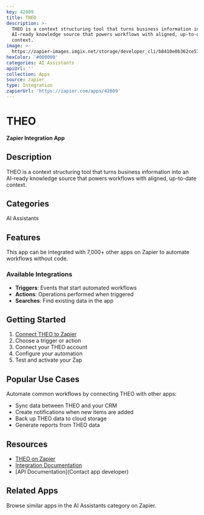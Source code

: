```yaml
---
key: 42809
title: THEO
description: >-
  THEO is a context structuring tool that turns business information into an
  AI-ready knowledge source that powers workflows with aligned, up-to-date
  context.
image: >-
  https://zapier-images.imgix.net/storage/developer_cli/b8410e0b362ce5739e06d0fb076cc378_2.png?auto=format%2Ccompress&ixlib=python-3.0.0&q=50
hexColor: '#000000'
categories: AI Assistants
apiUrl: ''
collection: Apps
source: zapier
type: Integration
zapierUrl: 'https://zapier.com/apps/42809'
---
```

# THEO

**Zapier Integration App**

## Description

THEO is a context structuring tool that turns business information into an AI-ready knowledge source that powers workflows with aligned, up-to-date context.

## Categories

AI Assistants

## Features

This app can be integrated with 7,000+ other apps on Zapier to automate workflows without code.

### Available Integrations

- **Triggers**: Events that start automated workflows
- **Actions**: Operations performed when triggered
- **Searches**: Find existing data in the app

## Getting Started

1. [Connect THEO to Zapier](https://zapier.com/apps/42809)
2. Choose a trigger or action
3. Connect your THEO account
4. Configure your automation
5. Test and activate your Zap

## Popular Use Cases

Automate common workflows by connecting THEO with other apps:

- Sync data between THEO and your CRM
- Create notifications when new items are added
- Back up THEO data to cloud storage
- Generate reports from THEO data

## Resources

- [THEO on Zapier](https://zapier.com/apps/42809)
- [Integration Documentation](https://zapier.com/apps/42809/integrations)
- [API Documentation](Contact app developer)

## Related Apps

Browse similar apps in the AI Assistants category on Zapier.
